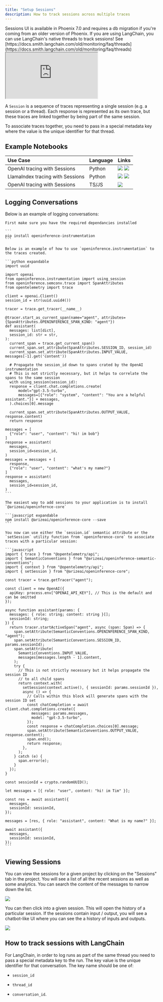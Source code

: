 ```yaml
---
title: "Setup Sessions"
description: How to track sessions across multiple traces
---
```


<Check>
Sessions UI is available in Phoenix 7.0 and requires a db migration if you're coming from an older version of Phoenix.

</Check>

<Info>
If you are using LangChain, you can use LangChain's native threads to track sessions! See [https://docs.smith.langchain.com/old/monitoring/faq/threads](https://docs.smith.langchain.com/old/monitoring/faq/threads)

</Info>

<Frame caption="Evals in the Phoenix UI">
  <iframe src="https://cdn.iframe.ly/NJZJ9td" allowFullScreen width={1000} height={400} allow="encrypted-media *;"></iframe>
</Frame>

A `Session` is a sequence of traces representing a single session (e.g. a session or a thread). Each response is represented as its own trace, but these traces are linked together by being part of the same session.

To associate traces together, you need to pass in a special metadata key where the value is the unique identifier for that thread.

## Example Notebooks


| Use Case                         | Language | Links                                                                                                                                                                                                                                                                                                                                                                                                                  |
| :-------------------------------- | :------- | ---------------------------------------------------------------------------------------------------------------------------------------------------------------------------------------------------------------------------------------------------------------------------------------------------------------------------------------------------------------------------------------------------------------------- |
| OpenAI tracing with Sessions     | Python   | [<img src="https://storage.googleapis.com/arize-phoenix-assets/assets/images/phoenix-docs-images/213b0a4a-v1.svg"/>](https://colab.research.google.com/github/Arize-ai/phoenix/blob/main/tutorials/tracing/openai_sessions_tutorial.ipynb) [<img src="https://storage.googleapis.com/arize-phoenix-assets/assets/images/phoenix-docs-images/a1e76274-v1.svg"/>](https://github.com/Arize-ai/phoenix/blob/main/tutorials/tracing/openai_sessions_tutorial.ipynb)                  |
| LlamaIndex tracing with Sessions | Python   | [<img src="https://storage.googleapis.com/arize-phoenix-assets/assets/images/phoenix-docs-images/213b0a4a-v1.svg" />](https://github.com/Arize-ai/phoenix/blob/main/tutorials/tracing/openai_sessions_tutorial.ipynb) [<img src="https://storage.googleapis.com/arize-phoenix-assets/assets/images/phoenix-docs-images/a1e76274-v1.svg" />](https://colab.research.google.com/github/Arize-ai/phoenix/blob/main/tutorials/tracing/project_sessions_llama_index_query_engine.ipynb) |
| OpenAI tracing with Sessions     | TS/JS    | [<img src="https://storage.googleapis.com/arize-phoenix-assets/assets/images/phoenix-docs-images/a1e76274-v1.svg" />](https://github.com/Arize-ai/phoenix/blob/main/js/examples/notebooks/tracing_openai_sessions_tutorial.ipynb)                                                                                                                                                                                                                    |


## Logging Conversations

Below is an example of logging conversations:

<Tabs>

  <Tab title="Python">

    First make sure you have the required dependancies installed

    ```
    pip install openinference-instrumentation
    ```

    Below is an example of how to use `openinference.instrumentation` to the traces created.

    ```python expandable
    import uuid

    import openai
    from openinference.instrumentation import using_session
    from openinference.semconv.trace import SpanAttributes
    from opentelemetry import trace

    client = openai.Client()
    session_id = str(uuid.uuid4())

    tracer = trace.get_tracer(__name__)

    @tracer.start_as_current_span(name="agent", attributes={SpanAttributes.OPENINFERENCE_SPAN_KIND: "agent"})
    def assistant(
      messages: list[dict],
      session_id: str = str,
    ):
      current_span = trace.get_current_span()
      current_span.set_attribute(SpanAttributes.SESSION_ID, session_id)
      current_span.set_attribute(SpanAttributes.INPUT_VALUE, messages[-1].get('content'))

      # Propagate the session_id down to spans crated by the OpenAI instrumentation
      # This is not strictly necessary, but it helps to correlate the spans to the same session
      with using_session(session_id):
      response = client.chat.completions.create(
          model="gpt-3.5-turbo",
          messages=[{"role": "system", "content": "You are a helpful assistant."}] + messages,
      ).choices[0].message

      current_span.set_attribute(SpanAttributes.OUTPUT_VALUE, response.content)
      return response

    messages = [
      {"role": "user", "content": "hi! im bob"}
    ]
    response = assistant(
      messages,
      session_id=session_id,
    )
    messages = messages + [
      response,
      {"role": "user", "content": "what's my name?"}
    ]
    response = assistant(
      messages,
      session_id=session_id,
    )
    ```

  </Tab>

  <Tab title="TypeScript">

    The easiest way to add sessions to your application is to install `@arizeai/openinfernce-core`

    ```javascript expandable
    npm install @arizeai/openinference-core --save
    ```

    You now can use either the `session.id` semantic attribute or the `setSession` utility function from `openinference-core` to associate traces with a particular session:

    ```javascript
    import { trace } from "@opentelemetry/api";
    import { SemanticConventions } from "@arizeai/openinference-semantic-conventions";
    import { context } from "@opentelemetry/api";
    import { setSession } from "@arizeai/openinference-core";

    const tracer = trace.getTracer("agent");

    const client = new OpenAI({
      apiKey: process.env["OPENAI_API_KEY"], // This is the default and can be omitted
    });

    async function assistant(params: {
      messages: { role: string; content: string }[];
      sessionId: string;
    }) {
      return tracer.startActiveSpan("agent", async (span: Span) => {
        span.setAttribute(SemanticConventions.OPENINFERENCE_SPAN_KIND, "agent");
        span.setAttribute(SemanticConventions.SESSION_ID, params.sessionId);
        span.setAttribute(
          SemanticConventions.INPUT_VALUE,
          messages[messages.length - 1].content,
        );
        try {
          // This is not strictly necessary but it helps propagate the session ID
          // to all child spans
          return context.with(
            setSession(context.active(), { sessionId: params.sessionId }),
            async () => {
              // Calls within this block will generate spans with the session ID set
              const chatCompletion = await client.chat.completions.create({
                messages: params.messages,
                model: "gpt-3.5-turbo",
              });
              const response = chatCompletion.choices[0].message;
              span.setAttribute(SemanticConventions.OUTPUT_VALUE, response.content);
              span.end();
              return response;
            },
          );
        } catch (e) {
          span.error(e);
        }
      });
    }

    const sessionId = crypto.randomUUID();

    let messages = [{ role: "user", content: "hi! im Tim" }];

    const res = await assistant({
      messages,
      sessionId: sessionId,
    });

    messages = [res, { role: "assistant", content: "What is my name?" }];

    await assistant({
      messages,
      sessionId: sessionId,
    });
    ```

  </Tab>

</Tabs>

## Viewing Sessions

You can view the sessions for a given project by clicking on the "Sessions" tab in the project. You will see a list of all the recent sessions as well as some analytics. You can search the content of the messages to narrow down the list.

<Frame caption="View all the sessions under a project">
  <img src="https://storage.googleapis.com/arize-phoenix-assets/assets/images/phoenix-docs-images/ca93711f-image.jpeg" />
</Frame>

You can then click into a given session. This will open the history of a particular session. If the sessions contain input / output, you will see a chatbot-like UI where you can see the a history of inputs and outputs.

<Frame caption="Session details view">
  <img src="https://storage.googleapis.com/arize-phoenix-assets/assets/images/phoenix-docs-images/8afa6160-image.jpeg" />
</Frame>

## How to track sessions with LangChain

For LangChain, in order to log runs as part of the same thread you need to pass a special metadata key to the run. The key value is the unique identifier for that conversation. The key name should be one of:

* `session_id`

* `thread_id`

* `conversation_id`.


